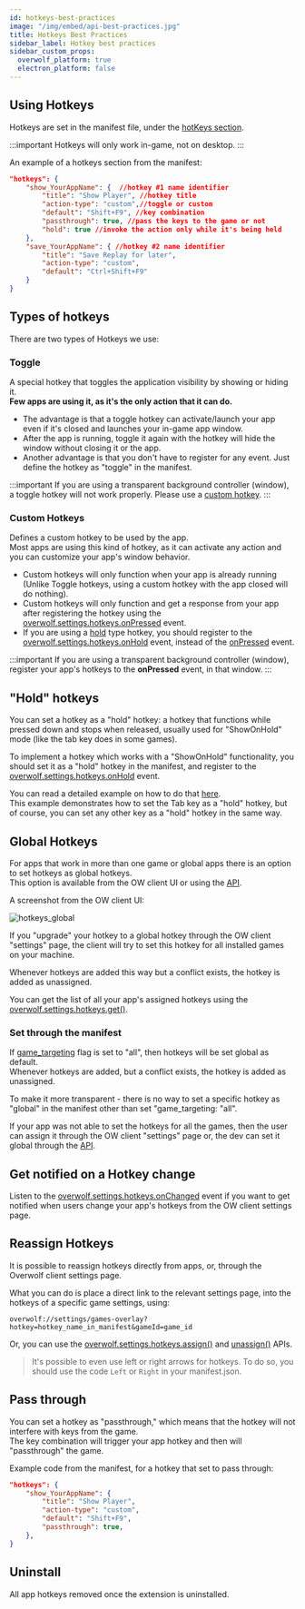 ```yaml
---
id: hotkeys-best-practices
image: "/img/embed/api-best-practices.jpg"
title: Hotkeys Best Practices
sidebar_label: Hotkey best practices
sidebar_custom_props:
  overwolf_platform: true
  electron_platform: false
---
```


## Using Hotkeys

Hotkeys are set in the manifest file, under the [hotKeys section](/api/manifest#hotkeys-object).

:::important
Hotkeys will only work in-game, not on desktop.
:::

An example of a hotkeys section from the manifest:

```json
"hotkeys": {
    "show_YourAppName": {  //hotkey #1 name identifier
        "title": "Show Player", //hotkey title
        "action-type": "custom",//toggle or custom
        "default": "Shift+F9", //key combination
        "passthrough": true, //pass the keys to the game or not
        "hold": true //invoke the action only while it's being held
    },
    "save_YourAppName": { //hotkey #2 name identifier
        "title": "Save Replay for later",
        "action-type": "custom",
        "default": "Ctrl+Shift+F9"
    }
}
```

## Types of hotkeys

There are two types of Hotkeys we use:

### Toggle

A special hotkey that toggles the application visibility by showing or hiding it.  
**Few apps are using it, as it's the only action that it can do.**

* The advantage is that a toggle hotkey can activate/launch your app even if it's closed and launches your in-game app window.  
* After the app is running, toggle it again with the hotkey will hide the window without closing it or the app.
* Another advantage is that you don't have to register for any event. Just define the hotkey as "toggle" in the manifest.

:::important
If you are using a transparent background controller (window), a toggle hotkey will not work properly. Please use a [custom hotkey](#custom).
:::

### Custom Hotkeys

Defines a custom hotkey to be used by the app.  
Most apps are using this kind of hotkey, as it can activate any action and you can customize your app's window behavior.

* Custom hotkeys will only function when your app is already running (Unlike Toggle hotkeys, using a custom hotkey with the app closed will do nothing).
* Custom hotkeys will only function and get a response from your app after registering the hotkey using the [overwolf.settings.hotkeys.onPressed](/api/settings/hotkeys#onpressed) event.
* If you are using a [hold](#hold-hotkeys) type hotkey, you should register to the [overwolf.settings.hotkeys.onHold](/api/settings/hotkeys#onhold) event, instead of the [onPressed](/api/settings/hotkeys#onhold) event.

:::important
If you are using a transparent background controller (window), register your app's hotkeys to the **onPressed** event, in that window.
:::

## "Hold" hotkeys

You can set a hotkey as a "hold" hotkey: a hotkey that functions while pressed down and stops when released, usually used for "ShowOnHold" mode (like the tab key does in some games).

To implement a hotkey which works with a "ShowOnHold" functionality, you should set it as a "hold" hotkey in the manifest, and register to the [overwolf.settings.hotkeys.onHold](/api/settings/hotkeys#onhold) event.

You can read a detailed example on how to do that [here](using-tab#set-the-hotkey-in-the-manifest).  
This example demonstrates how to set the Tab key as a "hold" hotkey, but of course, you can set any other key as a "hold" hotkey in the same way.  

## Global Hotkeys

For apps that work in more than one game or global apps there is an option to set hotkeys as global hotkeys.  
This option is available from the OW client UI or using the [API](/api/settings/hotkeys#assignhotkey-callback).

A screenshot from the OW client UI:

![hotkeys_global](/assets/hotkeys_global.png)

If you "upgrade" your hotkey to a global hotkey through the OW client "settings" page, the client will try to set this hotkey for all installed games on your machine.

Whenever hotkeys are added this way but a conflict exists, the hotkey is added as unassigned.

You can get the list of all your app's assigned hotkeys using the [overwolf.settings.hotkeys.get()](/api/settings/hotkeys#getcallback).

### Set through the manifest

If [game_targeting](/api/manifest#game_targeting) flag is set to "all", then hotkeys will be set global as default.  
Whenever hotkeys are added, but a conflict exists, the hotkey is added as unassigned.

To make it more transparent - there is no way to set a specific hotkey as "global" in the manifest other than set "game_targeting: "all".

If your app was not able to set the hotkeys for all the games, then the user can assign it through the OW client "settings" page or, the dev can set it global through the [API](/api/settings/hotkeys#assignhotkey-callback). 


## Get notified on a Hotkey change

Listen to the [overwolf.settings.hotkeys.onChanged](/api/settings/hotkeys#onchanged) event if you want to get notified when users change your app's hotkeys from the OW client settings page.

## Reassign Hotkeys

It is possible to reassign hotkeys directly from apps, or, through the Overwolf client settings page.

What you can do is place a direct link to the relevant settings page, into the hotkeys of a specific game settings, using:

`overwolf://settings/games-overlay?hotkey=hotkey_name_in_manifest&gameId=game_id`

Or, you can use the [overwolf.settings.hotkeys.assign()](/api/settings/hotkeys#assignhotkey-callback) and [unassign()](/api/settings/hotkeys#unassignhotkey-callback) APIs.

> It's possible to even use left or right arrows for hotkeys. To do so, you should use the code `Left` or `Right` in your manifest.json.

## Pass through 

You can set a hotkey as "passthrough," which means that the hotkey will not interfere with keys from the game.  
The key combination will trigger your app hotkey and then will "passthrough" the game.

Example code from the manifest, for a hotkey that set to pass through:

```json
"hotkeys": {
    "show_YourAppName": { 
        "title": "Show Player",
        "action-type": "custom",
        "default": "Shift+F9",
        "passthrough": true,
    },
}
```

## Uninstall

All app hotkeys removed once the extension is uninstalled.
